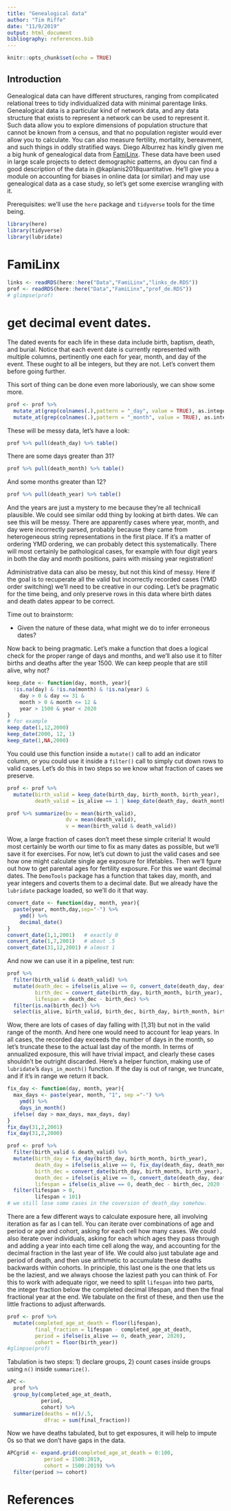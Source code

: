 ```yaml
---
title: "Genealogical data"
author: "Tim Riffe"
date: "11/9/2019"
output: html_document
bibliography: references.bib
---
```


```r
knitr::opts_chunk$set(echo = TRUE)
```

## Introduction
Genealogical data can have different structures, ranging from complicated relational trees to tidy individualized data with minimal parentage links. Genealogical data is a particular kind of network data, and any data structure that exists to represent a network can be used to represent it. Such data allow you to explore dimensions of population structure that cannot be known from a census, and that no population register would ever allow you to calculate. You can also measure fertility, mortality, bereavment, and such things in oddly stratified ways. Diego Alburrez has kindly given me a big hunk of genealogical data from [FamiLinx](https://familinx.org/). These data have been used in large scale projects to detect demographic patterns, an dyou can find a good description of the data in @kaplanis2018quantitative. He'll give you a module on accounting for biases in online data (or similar) and may use genealogical data as a case study, so let's get some exercise wrangling with it.

Prerequisites: we'll use the `here` package and `tidyverse` tools for the time being.
```r
library(here)
library(tidyverse)
library(lubridate)
```


# FamiLinx

```r
links <- readRDS(here::here("Data","FamiLinx","links_de.RDS"))
prof <- readRDS(here::here("Data","FamiLinx","prof_de.RDS"))
# glimpse(prof)
```

# get decimal event dates.
The dated events for each life in these data include birth, baptism, death, and burial. Notice that each event date is currently represented with multiple columns, pertinently one each for year, month, and day of the event. These ought to all be integers, but they are not. Let's convert them before going further.

This sort of thing can be done even more laboriously, we can show some more.
```r
prof <- prof %>% 
  mutate_at(grep(colnames(.),pattern = "_day", value = TRUE), as.integer) %>% 
  mutate_at(grep(colnames(.),pattern = "_month", value = TRUE), as.integer)
```

These will be messy data, let's have a look:
```r
prof %>% pull(death_day) %>% table()
```
There are some days greater than 31?
```r
prof %>% pull(death_month) %>% table()
```
And some months greater than 12?
```r
prof %>% pull(death_year) %>% table()
```
And the years are just a mystery to me because they're all technicall plausible. We could see similar odd thing by looking at birth dates. We can see this will be messy. There are apparently cases where year, month, and day were incorrectly parsed, probably because they came from heterogeneous string representations in the first place. If it's a matter of ordering YMD ordering, we can probably detect this systematically. There will most certainly be pathological cases, for example with four digit years in both the day and month positions, pairs with missing year registration! 

Administrative data can also be messy, but not this kind of messy. Here if the goal is to recuperate all the valid but incorrectly recorded cases (YMD order switching) we'll need to be creative in our coding. Let's be pragmatic for the time being, and only preserve rows in this data where birth dates and death dates appear to be correct. 

Time out to brainstorm:

- Given the nature of these data, what might we do to infer erroneous dates?

Now back to being pragmatic. Let's make a function that does a logical check for the proper range of days and months, and we'll also use it to filter births and deaths after the year 1500. We can keep people that are still alive, why not?

```r
keep_date <- function(day, month, year){
  !is.na(day) & !is.na(month) & !is.na(year) &
    day > 0 & day <= 31 &
    month > 0 & month <= 12 &
    year > 1500 & year < 2020
}
# for example
keep_date(1,12,2000)
keep_date(2000, 12, 1)
keep_date(1,NA,2000)
```

You could use this function inside a `mutate()` call to add an indicator column, or you could use it inside a `filter()` call to simply cut down rows to valid cases. Let's do this in two steps so we know what fraction of cases we preserve.

```r
prof <- prof %>% 
  mutate(birth_valid = keep_date(birth_day, birth_month, birth_year),
         death_valid = is_alive == 1 | keep_date(death_day, death_month, death_year) ) 

prof %>% summarize(bv = mean(birth_valid),
                   dv = mean(death_valid),
                   v = mean(birth_valid & death_valid))
```

Wow, a large fraction of cases don't meet these simple criteria! It would most certainly be worth our time to fix as many dates as possible, but we'll save it for exercises. For now, let's cut down to just the valid cases and see how one might calculate single age exposure for lifetables. Then we'll fgure out how to get parental ages for fertility exposure. For this we want decimal dates. The `DemoTools` package has a function that takes day, month, and year integers and coverts them to a decimal date. But we already have the `lubridate` package loaded, so we'll do it that way.

```r
convert_date <- function(day, month, year){
  paste(year, month,day,sep="-") %>% 
    ymd() %>% 
    decimal_date()
}
convert_date(1,1,2001)   # exactly 0
convert_date(1,7,2001)   # about .5
convert_date(31,12,2001) # almost 1
```

And now we can use it in a pipeline, test run:
```r
prof %>% 
  filter(birth_valid & death_valid) %>% 
  mutate(death_dec = ifelse(is_alive == 0, convert_date(death_day, death_month, death_year),NA),
         birth_dec = convert_date(birth_day, birth_month, birth_year),
         lifespan = death_dec - birth_dec) %>% 
  filter(is.na(birth_dec)) %>% 
  select(is_alive, birth_valid, birth_dec, birth_day, birth_month, birth_year, death_year)
```

Wow, there are lots of cases of day falling with [1,31) but not in the valid range of the month. And here one would need to account for leap years. In all cases, the recorded day exceeds the number of days in the month, so let's truncate these to the actual last day of the month. In terms of annualized exposure, this will have trivial impact, and clearly these cases shouldn't be outright discarded. Here's a helper function, making use of `lubridate`'s `days_in_month()` function. If the day is out of range, we truncate, and if it's in range we return it back.

```r
fix_day <- function(day, month, year){
  max_days <- paste(year, month, "1", sep ="-") %>% 
    ymd() %>% 
    days_in_month()
  ifelse( day > max_days, max_days, day)
}
fix_day(31,2,2001)
fix_day(31,2,2000)
```

```r
prof <- prof %>% 
  filter(birth_valid & death_valid) %>% 
  mutate(birth_day = fix_day(birth_day, birth_month, birth_year),
         death_day = ifelse(is_alive == 0, fix_day(death_day, death_month, death_year), NA),
         birth_dec = convert_date(birth_day, birth_month, birth_year),
         death_dec = ifelse(is_alive == 0, convert_date(death_day, death_month, death_year),NA),
         lifespan = ifelse(is_alive == 0, death_dec - birth_dec, 2020 - birth_dec) ) %>% 
  filter(lifespan > 0,
         lifespan < 101)
# we still lose some cases in the coversion of death_day somehow.
```

There are a few different ways to calculate exposure here, all involving iteration as far as I can tell. You can iterate over combinations of age and period or age and cohort, asking for each cell how many cases. We could also iterate over individuals, asking for each which ages they pass through and adding a year into each time cell along the way, and accounting for the decimal fraction in the last year of life. We could also just tabulate age and period of death, and then use arithmetic to accumulate these deaths backwards within cohorts. In principle, this last one is the one that lets us be the laziest, and we always choose the laziest path you can think of. For this to work with adequate rigor, we need to split `lifespan` into two parts, the integer fraction below the completed decimal lifespan, and then the final fractional year at the end. We tabulate on the first of these, and then use the little fractions to adjust afterwards.

```r
prof <- prof %>% 
  mutate(completed_age_at_death = floor(lifespan),
         final_fraction = lifespan - completed_age_at_death,
         period = ifelse(is_alive == 0, death_year, 2020),
         cohort = floor(birth_year))
#glimpse(prof)
```
Tabulation is two steps: 1) declare groups, 2) count cases inside groups using `n()` inside `summarize()`.
```r
APC <-
  prof %>% 
  group_by(completed_age_at_death,
           period,
           cohort) %>% 
  summarize(deaths = n()/.5,
            dfrac = sum(final_fraction))
```

Now we have deaths tabulated, but to get exposures, it will help to impute 0s so that we don't have gaps in the data.

```r

APCgrid <- expand.grid(completed_age_at_death = 0:100,
            period = 1500:2019,
            cohort = 1500:2019) %>% 
  filter(period >= cohort)
```











# References